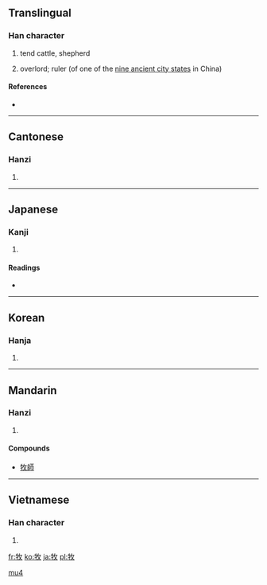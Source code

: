 ==Translingual==

===Han character===
{{Han char|rn=93|rad=牛|as=04|sn=8|four=2854<sub>0</sub>|canj=竹手人大 (HQOK)}}

# tend cattle, shepherd
# {{archaic|lang=zh-tw|skey=牛04}} overlord; ruler (of one of the [[w:Jiuzhou|nine ancient city states]] in China)

====References====
* {{Han ref|kx=0698.160|dkj=19950|dj=1110.140|hdz=31803.190|uh=7267|ud=29287|bh=AAAA|bd=43690}}

----

==Cantonese==

===Hanzi===
{{yue-hanzi|jyut=|y=muk6}}

# {{defn|Cantonese|sort=牛04}}

----

==Japanese==

===Kanji===
{{ja-kanji|grade=4|rs=牛04}}

# {{defn|Japanese|sort=牛04}}

====Readings====
* {{ja-readings|on=[[ぼく]] (boku), [[もく]] (moku)|kun=[[まき]] (maki), [[かう]] (kau), [[やしなう]] (yashinau)}}

----

==Korean==

===Hanja===
{{ko-hanja|hangeul=목|eumhun=|rv=mok|mr=mok|y=mok}}

# {{defn|Korean|sort=牛04}}

----

==Mandarin==

===Hanzi===
{{cmn-hanzi|pin=[[chōu]] ([[chou1]]), [[mù]] ([[mu4]])|wg=ch'ou<sup>1</sup>, mu<sup>4</sup>}}

# {{defn|Mandarin|sort=牛04}}

====Compounds====
* [[牧師]]

[[Category:zh-cn:Archaic|mu4]]

----

==Vietnamese==

===Han character===
{{vi-hantu|[[mục]], [[mặt]]|rs=牛04}}

# {{defn|Vietnamese|sort=牛04}}

[[fr:牧]]
[[ko:牧]]
[[ja:牧]]
[[pl:牧]]